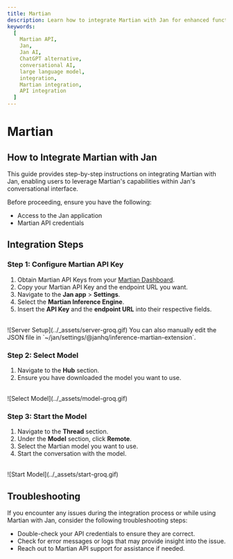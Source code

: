 ```yaml
---
title: Martian
description: Learn how to integrate Martian with Jan for enhanced functionality.
keywords:
  [
    Martian API,
    Jan,
    Jan AI,
    ChatGPT alternative,
    conversational AI,
    large language model,
    integration,
    Martian integration,
    API integration
  ]
---
```



# Martian

## How to Integrate Martian with Jan

This guide provides step-by-step instructions on integrating Martian with Jan, enabling users to leverage Martian's capabilities within Jan's conversational interface.

Before proceeding, ensure you have the following:
- Access to the Jan application
- Martian API credentials

## Integration Steps

<Steps>

### Step 1: Configure Martian API Key
1. Obtain Martian API Keys from your [Martian Dashboard](https://auth.withmartian.com/).
2. Copy your Martian API Key and the endpoint URL you want.
3. Navigate to the **Jan app** > **Settings**.
4. Select the **Martian Inference Engine**.
5. Insert the **API Key** and the **endpoint URL** into their respective fields.
<br/>
![Server Setup](../_assets/server-groq.gif)

<Callout type='info'>
  You can also manually edit the JSON file in `~/jan/settings/@janhq/inference-martian-extension`.
</Callout>

### Step 2: Select Model

1. Navigate to the **Hub** section.
2. Ensure you have downloaded the model you want to use.
<br/>
![Select Model](../_assets/model-groq.gif)

### Step 3: Start the Model

1. Navigate to the **Thread** section.
2. Under the **Model** section, click **Remote**.
3. Select the Martian model you want to use.
3. Start the conversation with the model.
<br/>
![Start Model](../_assets/start-groq.gif)

</Steps>

## Troubleshooting

If you encounter any issues during the integration process or while using Martian with Jan, consider the following troubleshooting steps:

- Double-check your API credentials to ensure they are correct.
- Check for error messages or logs that may provide insight into the issue.
- Reach out to Martian API support for assistance if needed.